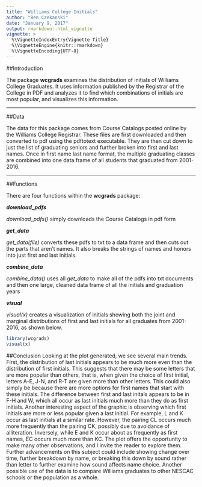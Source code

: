 ```yaml
---
title: "Williams College Initials"
author: "Ben Czekanski"
date: "January 9, 2017"
output: rmarkdown::html_vignette
vignette: >
  %\VignetteIndexEntry{Vignette Title}
  %\VignetteEngine{knitr::rmarkdown}
  %\VignetteEncoding{UTF-8}
---
```


##Introduction

The package __wcgrads__ examines the distribution of initials of Williams College Graduates. It uses information published by the Registrar of the College in PDF and analyzes it to find which combinations of initials are most popular, and visualizes this information.

---

##Data

The data for this package comes from Course Catalogs posted online by the Williams College Registrar. These files are first downloaded and then converted to pdf using the pdftotext executable. They are then cut down to just the list of graduating seniors and further broken into first and last names. Once in first name last name format, the multiple graduating classes are combined into one data frame of all students that graduated from 2001-2016.

---

##Functions

There are four functions within the __wcgrads__ package:

**_download_pdfs_**

_download_pdfs()_ simply downloads the Course Catalogs in pdf form

**_get_data_**

_get_data(file)_ converts these pdfs to txt to a data frame and then cuts out the parts that aren't names. It also breaks the strings of names and honors into just first and last initials.

**_combine_data_**

_combine_data()_ uses all _get_data_ to make all of the pdfs into txt documents and then one large, cleaned data frame of all the initials and graduation years

**_visual_**

_visual(x)_ creates a visualization of initials showing both the joint and marginal distributions of first and last initials for all graduates from 2001-2016, as shown below.

```r
library(wcgrads)
visual(x)
```

##Conclusion
Looking at the plot generated, we see several main trends. First, the distribution of last initials appears to be much more even than the distribution of first initials. This suggests that there may be some letters that are more popular than others, that is, when given the choice of first initial, letters A-E, J-N, and R-T are given more than other letters. This could also simply be because there are more options for first names that start with these initials. The difference between first and last initals appears to be in F-H and W, which all occur as last initials much more than they do as first initials. Another interesting aspect of the graphic is observing which first initials are more or less popular given a last initial. For example, L and K occur as last initials at a similar rate. However, the pairing CL occurs much more frequently than the pairing CK, possibly due to avoidance of alliteration. Inversely, while E and K occur about as frequently as first names, EC occurs much more than KC. The plot offers the opportunity to make many other observations, and I invite the reader to explore them. Further advancements on this subject could include showing change over time, further breakdown by name, or breaking this down by sound rather than letter to further examine how sound affects name choice. Another possible use of the data is to compare Williams graduates to other NESCAC schools or the population as a whole. 
